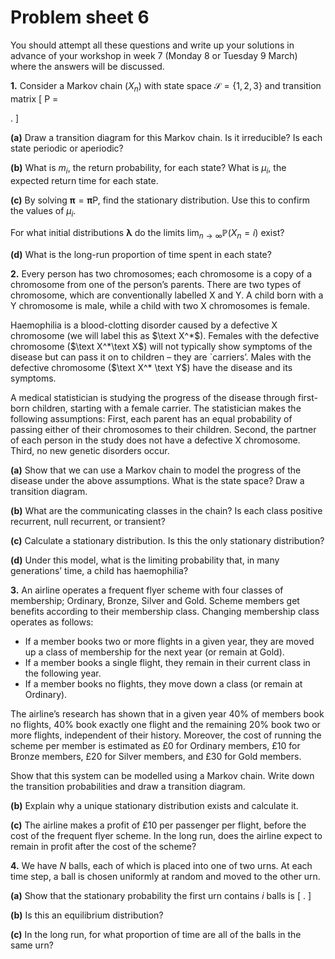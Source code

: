 # Problem sheet 6  {.unnumbered #P06}

<!--
<style>
.fold-btn { 
  float: right; 
  margin: -12px 0 0 0;
}
</style

<script type="text/javascript">
$(document).ready(function() {
  $folds = $(".myanswers");
  $folds.wrapInner("<div class=\"fold-blck\">"); // wrap a div container around content
  $folds.prepend("<button class=\"fold-btn\">Show solution</button>");  // add a button
  $(".fold-blck").toggle();  // fold all blocks
  $(".fold-btn").on("click", function() {  // add onClick event
    $(this).text($(this).text() === "Hide solution" ? "Show solution" : "Hide solution");  // if the text equals "Fold", change it to "Unfold"or else to "Fold" 
    $(this).next(".fold-blck").toggle("linear");  // "swing" is the default easing function. This can be further customized in its speed or the overall animation itself.
  })
});
</script>
-->



<style>
.myanswers { 
display: none !important;
}
</style>




\commfalse



::: {.mysummary}
You should attempt all these questions and write up your solutions in advance of your workshop in week 7 (Monday 8 or Tuesday 9 March) where the answers will be discussed.
:::


::::: {.myq}
**1.** Consider a Markov chain $(X_n)$ with state space $\mathcal S =\{1,2,3\}$ and transition matrix
\[ \mathsf P = \begin{pmatrix} 0 & 1 & 0 \\ 0 & 0 & 1 \\ 1 & 0 & 0 \end{pmatrix}.   \]

:::: {.subq}
**(a)** Draw a transition diagram for this Markov chain. Is it irreducible? Is each state periodic or aperiodic?

::: {.myanswers data-latex=""}
*Solution.* 
<!--
	\begin{center}
	\begin{tikzpicture}[shorten >=1pt,scale=1.1]
	\node[state] (3) at (0,0) {3};
	\node[state] (2) at (2,0) {2};
	\node[state] (1) at (1,1.73) {1};
	\path[->] (1) edge node [right]{$1$} (2);
	\path[->] (2) edge node [below]{$1$} (3);
	\path[->] (3) edge node [left]{$1$} (1);
	\end{tikzpicture}
-->

The Markov chain is irreducible, since we have $1 \to 2 \to 3 \to 1$. Since we continually cycle around the triangle, it's clear that the period is $d = 3$.	
:::
::::

:::: {.subq}
**(b)** What is $m_i$, the return probability, for each state? What is $\mu_i$, the expected return time for each state.

::: {.myanswers data-latex=""}
*Solution.* 
	Again, since we continually cycle around the triangle, we always return in $3$ steps, so $m_i = 1$ and $\mu_i =3$ for all $i$.
:::
::::

:::: {.subq}
**(c)** By solving $\boldsymbol \pi = \boldsymbol\pi \mathsf P$, find the stationary distribution. Use this to confirm the values of $\mu_i$.

::: {.myanswers data-latex=""}
*Solution.* 
The equations give $\pi_1 = \pi_3$, $\pi_2 = \pi_1$ and $\pi_3 = \pi_2$, meaning they're all equal. The normalising condition gives $\boldsymbol\pi = (\frac13, \frac13, \frac13)$. The expected return times are $\mu_i = 1/\pi_i = 3$, as predicted.
:::
::::

:::: {.subq}
For what initial distributions $\boldsymbol\lambda$ do the limits $\lim_{n \to \infty} \mathbb P(X_n = i)$ exist?

::: {.myanswers data-latex=""}
*Solution.* 
For a given initial condition $(\lambda_1, \lambda_2, \lambda_3)$ it's clear we cycle through the initial condition, $(\lambda_2, \lambda_3, \lambda_1)$, and $(\lambda_3, \lambda_1, \lambda_2)$. Hence the limits only exist if $\lambda_1 = \lambda_2  = \lambda_3 = \frac13$.
:::
::::

:::: {.subq}
**(d)** What is the long-run proportion of time spent in each state?

::: {.myanswers data-latex=""}
*Solution.* 
Since the Markov chain is irreducible and positive recurrent (like every finite irreducible chain), the ergodic theorem tells us that the long-run proportion of time spent in each state $i$ is $\pi_i = \frac13$.
:::
::::
:::::

::::: {.myq}
**2.** Every person has two chromosomes; each chromosome is a copy of a chromosome from one of the person's parents.  There are two types of chromosome, which are conventionally labelled X and Y. A child born with a Y chromosome is male, while a child with two X chromosomes is female.

Haemophilia is a blood-clotting disorder caused by a defective X chromosome (we will label this as $\text X^*$).  Females with the defective chromosome ($\text X^*\text X$) will not typically show symptoms of the disease but can pass it on to children -- they are `carriers'.  Males with the defective chromosome ($\text X^* \text Y$) have the disease and its symptoms.

A medical statistician is studying the progress of the disease through first-born children, starting with a female carrier.  The statistician makes the following assumptions: First, each parent has an equal probability of passing either of their chromosomes to their children. Second, the partner of each person in the study does not have a defective X chromosome. Third, no new genetic disorders occur.

:::: {.subq}
**(a)** Show that we can use a Markov chain to model the progress of the disease under the above assumptions.  What is the state space? Draw a transition diagram.

::: {.myanswers data-latex=""}
*Solution.* 
Consider a stochastic process on the state space $\mathcal S = \{\text{F}, \text{M}, \text{m}, \text{f}\}$, where F means the first-born child is a female carrier, M means the child is a male haemophiliac, f means the child is a female non-carrier, and m means the child is a male without the disease. (This is not the only way to set up the Markov chain.) If we let $(X_n)$ be the status of the first-born child at the $n$th generation, then it is clear that $X_{n+1}$, the status of the $(n+1)$st individual, will depend on the status of their parent $X_n$, but, given that, will not depend further on the history of the process. So we have the Markov property.

The transition probabilities are: From a female carrier, $p_{\mathrm{FF}} = \frac14$ or $p_{\mathrm{FM}} = \frac14$ if she passes on the $\text X^*$, or $p_{\mathrm{Ff}} = p_{\mathrm{Fm}} = \frac14$ if not. From a male haemophiliac, $p_{\mathrm{MF}} = \frac12$ if he passes on the $\text X^*$, or $p_{\mathrm{Mm}} = \frac12$ if not. From those without the $\text X^*$, we have $p_{\mathrm{ff}} = p_{\mathrm{fm}} = p_{\mathrm{mf}} =p_{\mathrm{mm}} = \frac12$.

<!--
\begin{center}
	\begin{tikzpicture}[shorten >=1pt,scale=0.75]
	\node[state] (1) at (0,0) {F};
	\node[state] (2) at (4,0) {f};
	\node[state] (3) at (0,-3) {M};
	\node[state] (4) at (4,-3) {m};
	
	\path[->]	(1) edge [loop left] node [left]{$\frac14$} ();
	\path[->]	(2) edge [loop right] node [right]{$\frac12$} ();
	\path[->]	(4) edge [loop right] node [right]{$\frac12$} ();
	
	
	\path[->]   (1) edge[bend left] node [right]{$\frac14$} (3);
	\path[->]	(1) edge node [above]{$\frac14$} (2);
	\path[->]	(1) edge node [above right]{$\frac14$} (4);
	
	\path[->]	(2) edge[bend left] node [right]{$\frac12$} (4);
	\path[->]	(4) edge[bend left] node [left]{$\frac12$} (2);
	\path[->]	(3) edge node [below]{$\frac12$} (4);
	\path[->]   (3) edge[bend left] node [left]{$\frac12$} (1);
	\end{tikzpicture}
-->
:::
::::

:::: {.subq}
**(b)** What are the communicating classes in the chain? Is each class positive recurrent, null recurrent, or transient?

::: {.myanswers data-latex=""}
*Solution.* 
Note we can move from F or M to f or m but not back again. So the class $\{\text F, \text M\}$ is non-closed and thus transient, while the class $\{\text f, \text m\}$ is closed and thus positive recurrent.
:::
::::

:::: {.subq}
**(c)** Calculate a stationary distribution. Is this the only stationary distribution?

::: {.myanswers data-latex=""}
*Solution.* 
We have a stationary distribution is $\pi_{\mathrm M} = \pi_{\mathrm{F}} = 0$, $\pi_{\mathrm m} = \pi_{\mathrm f} = \frac12$. One way to see this is to solve $\boldsymbol\pi = \boldsymbol\pi\mathsf P$. Another way is the following: Since F and M are transient we must have $\pi_{\mathrm M} = \pi_{\mathrm{F}} = 0$. But, within the recurrent class, m and f are symmetrical, so we must have $\pi_{\mathrm m} = \pi_{\mathrm f}$. The result follows.

Since there is exactly one positive recurrent class, the stationary distribution is unique.
:::
::::

:::: {.subq}
**(d)** Under this model, what is the limiting probability that, in many generations' time, a child has haemophilia?

::: {.myanswers data-latex=""}
*Solution.* 
Since M and F are transient states, we have $\lim \mathbb P(X_n = \mathrm F) = \lim \mathbb P(X_n = \mathrm M) = 0$, so the limiting probability is $0$.
:::
::::
:::::

::::: {.myq}
**3.**
An airline operates a frequent flyer scheme with four classes of membership; Ordinary, Bronze, Silver and Gold.  Scheme members get benefits according to their membership class.
Changing membership class operates as follows:

* If a member books two or more flights in a given year, they are moved up a class of membership for the next year (or remain at Gold).
* If a member books a single flight, they remain in their current class in the following year.
* If a member books no flights, they move down a class (or remain at Ordinary).

The airline's research has shown that in a given year 40% of members book no flights, 40% book exactly one flight and the remaining 20% book two or more flights, independent of their history. Moreover, the cost of running the scheme per member is estimated as £0 for Ordinary members, £10 for Bronze members, £20 for Silver members, and £30 for Gold members.

:::: {.subq}
Show that this system can be modelled using a Markov chain. Write down the transition probabilities and draw a transition diagram.

::: {.myanswers data-latex=""}
*Solution.* 
	We write $\mathcal S = \{\text{O},\text{B},\text{S},\text{G}\}$ for the set of states, and let $X_n$ be the membership level in year $n$. Next year's membership level depends on this year's, but not, given this year's, on the previous history, so we have the Markov property.
	
With probability $40\%$, a member books no flights, giving
	\[ p_{\mathrm{BO}} = p_{\mathrm{SB}} = p_{\mathrm{GG}} = 0.4 . \]
	With probability $40\%$, a member books one flights, giving
	\[ p_{\mathrm{BB}} = p_{\mathrm{SS}} = 0.4  \]
	and $p_{\mathrm{OO}} = 0.4+0.4 = 0.8$.
	With probability $20\%$, a member books two or more flights, giving
	\[ p_{\mathrm{OB}} = p_{\mathrm{BS}} = p_{\mathrm{SG}} = 0.2  \]
	and $p_{\mathrm{GG}} = 0.4+0.2 = 0.6$.
	
<!--
	
	\begin{center}
		\begin{tikzpicture}[shorten >=1pt,scale=1.1]
		\node[state] (O) at (0,0) {O};
		\node[state] (B) at (2,0) {B};
		\node[state] (S) at (4,0) {S};
		\node[state] (G) at (6,0) {G};
		
		\path[->] (O) edge [loop left] node [left]{$0.8$} ();
		\path[->] (B) edge [loop above] node [above]{$0.4$} ();
		\path[->] (S) edge [loop above] node [above]{$0.4$} ();
		\path[->] (G) edge [loop right] node [right]{$0.6$} ();
		
		\path[->] (O) edge[bend left] node [above]{$0.2$} (B);
		\path[->] (B) edge[bend left] node [above]{$0.2$} (S);
		\path[->] (S) edge[bend left] node [above]{$0.2$} (G);
		
		\path[->] (G) edge[bend left] node [below]{$0.4$} (S);
		\path[->] (S) edge[bend left] node [below]{$0.4$} (B);
		\path[->] (B) edge[bend left] node [below]{$0.4$} (O);
		\end{tikzpicture}
-->
:::
::::

:::: {.subq}
**(b)** Explain why a unique stationary distribution exists and calculate it.

::: {.myanswers data-latex=""}
*Solution.* 
The Markov chain is irreducible and positive recurrent, so has a unique stationary distribution.
	
The equations from $\boldsymbol\pi = \boldsymbol\pi \mathsf P$ are
	\begin{align}
	\pi_{\mathrm O} &= 0.8 \pi_{\mathrm O} + 0.4 \pi_{\mathrm B } & 2\pi_{\mathrm B} &= \pi_{\mathrm O} \\
	\pi_{\mathrm B} &= 0.2\pi_{\mathrm O} + 0.4\pi_{\mathrm B} + 0.4\pi_{\mathrm S} & 3\pi_{\mathrm B} - 2\pi_{\mathrm S} &= \pi_{\mathrm O} \\
	\pi_{\mathrm S} &= \phantom{0.2 \pi_{\mathrm S} +{}} 0.2 \pi_{\mathrm B} + 0.4 \pi_{\mathrm S} + 0.4 \pi_{\mathrm G} & \text{(discard)} \hspace{-0.5cm} & \notag \\
	\pi_{\mathrm G} &= \phantom{0.2 \pi_{\mathrm S} + 0.2 \pi_{\mathrm B} +{}} 0.2 \pi_{\mathrm S} + 0.6 \pi_{\mathrm G} &  \pi_{\mathrm S} - 2 \pi_{\mathrm G} &= 0
	\end{align}
where we have rewritten them in terms of the working variable $\pi_{\mathrm O}$. From (1) we get $\pi_{\mathrm B} = \frac12\pi_{\mathrm O}$. Substituting this into (2), we get $\pi_{\mathrm S} = \frac14\pi_{\mathrm O}$. Substituting this into (3), we get $\pi_{\mathrm G} = \frac18\pi_{\mathrm O}$. The normalising condition is
	\[ \pi_{\mathrm O} + \pi_{\mathrm B} + \pi_{\mathrm S} + \pi_{\mathrm G} = \left(1 + \tfrac12 + \tfrac14 + \tfrac18\right)\pi_{\mathrm O} = \tfrac{15}{8} \pi_{\mathrm O} = 1 . \]
Hence $\pi_{\mathrm O} = \frac{8}{15}$. Back-solving, we get the solution
	\[ \left(\pi_{\mathrm O},\pi_{\mathrm B},\pi_{\mathrm S},\pi_{\mathrm G}\right) = \left(\tfrac8{15},\tfrac{4}{15},\tfrac{2}{15},\tfrac{1}{15} \right) . \]
:::
::::

:::: {.subq}
**(c)** The airline makes a profit of £10 per passenger per flight, before the cost of the frequent flyer scheme. In the long run, does the airline expect to remain in profit after the cost of the scheme?

::: {.myanswers data-latex=""}
*Solution.* 
By the ergodic theorem, the long run time spent in state $x$ is $\pi_x$. So the long-run cost per member is
    \[ 0\pi_{\mathrm O} + 10\pi_{\mathrm B} + 20 \pi_{\mathrm S} + 30\pi_{\mathrm G}
    = 0 \cdot\tfrac8{15} + 10\cdot\tfrac{4}{15} + 20\cdot\tfrac{2}{15} + 30 \cdot \tfrac{1}{15} = \tfrac{110}{15} = \tfrac{22}{3} , \]
for a cost of \pounds 7.33.
The average number of flights taken per member is at least
    \[ 0.4\times 0 + 0.4 \times 1 + 0.2\times 2 = 0.8 , \]
for a profit of at least $10\times0.8 = \text{\pounds}8$. ("At least" because the probability $0.2$ refers to "two or more" flights.) Since $8 >7.33$, the airline will make a profit in the long run.
:::
::::
:::::

::::: {.myq}
**4.** We have $N$ balls, each of which is placed into one of two urns. At each time step, a ball is chosen uniformly at random and moved to the other urn.

:::: {.subq}
**(a)** Show that the stationary probability the first urn contains $i$ balls is
\[ \frac{1}{2^N} \binom{N}{i} . \]

::: {.myanswers data-latex=""}
*Solution.* One way to solve this is to let $X_n$ be the number of balls in the first urn after having moved $n$ balls. This has transition probabilities
\[ p_{i,i+1} = 1 - \frac{i}{N} \qquad p_{i,i-1} = \frac{i}{N} . \]
The equations for the stationary distribution are
\[ \pi_i = \left(1 - \frac{i-1}{N}\right)\pi_{i-1} + \frac{i+1}N \pi_{i+1} . \]
One can check that $\pi_i = C \binom{N}{i}$ satisfies this for any constant $C$ by using the combinatorial identities
\begin{align*}
\left(1 - \frac{i-1}{N}\right)\binom{N}{i-1} &= \binom{N-1}{i-1} \\
\frac{i+1}N \binom{N}{i+1} &= \binom{N-1}{i} \\
\binom{N-1}{i-1} + \binom{N-1}{i} &= \binom Ni ,
\end{align*}
and check that the normalising condition demands $C = 1/2^N$ because of
\[ \sum_{i=0}^N \binom Ni = 2^N . \]

The following is perhaps a better way. Let $Y_n^j = 1$ denote that ball $j$ is in the first urn at time $n$, and $Y_n^j = 2$ denote that it is in the second urn. Let $\mathbf Y_n = (Y_n^1, Y_n^2, \dots, Y_n^N)$. Then $(\mathbf Y_n)$ is a Markov chain on the state space $\mathcal S = \{1,2\}^N$. The transition probabilities are that $p_{\mathbf{yz}} = 1/N$ for any $\mathbf y, \mathbf z \in \mathcal S$ that differ in exactly one of the $N$ coordinates. Because of the symmetry, it's clear that we have a stationary distribution $\boldsymbol\phi = (\phi_{\mathbf y})$ where $\phi_{\mathbf y} = 1/|\mathcal S| = 1/2^N$ for all $\mathbf y \in \mathcal S$. Since the Markov chain is irreducible and positive recurrent, this is the only stationary distribution. Hence the stationary probability the first urn contains $i$ balls is
	\[ \sum_{\mathbf y \in \mathcal S(i)} \phi_{\mathbf y}  = \big|\mathcal S(i)\big|\, \frac{1}{2^N} = \binom{N}{i} \frac 1{2^N} , \]
where $\mathcal S(i)$ is the set of $\mathbf y \in \mathcal S$ consisting of $i$ $1$s and $N-i$ $2$s.
:::
::::

:::: {.subq}
**(b)** Is this an equilibrium distribution?

::: {.myanswers data-latex=""}
*Solution.* No. The number of balls in the left-hand urn switches between odd and even each turn, so the chain is periodic with period 2, and does not have an equilibrium distribution.
:::
::::

:::: {.subq}
**(c)**
In the long run, for what proportion of time are all of the balls in the same urn?

::: {.myanswers data-latex=""}
*Solution.* By the ergodic theorem, the long run proportion of time that all the balls are in the same urn is
\[ \pi_0 + \pi_N = \phi_{(1,1,\dots,1)} + \phi_{(2,2,\dots,2)} = \frac{1}{2^N} + \frac{1}{2^N} = \frac{1}{2^{N-1}} . \]
:::
::::
:::::


